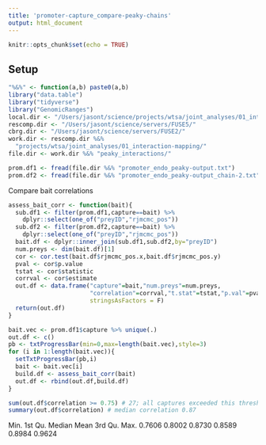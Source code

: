 ```yaml
---
title: 'promoter-capture_compare-peaky-chains'
output: html_document
---
```


```r
knitr::opts_chunk$set(echo = TRUE)
```

## Setup 

```r
"%&%" <- function(a,b) paste0(a,b)
library("data.table")
library("tidyverse")
library("GenomicRanges")
local.dir <- "/Users/jasont/science/projects/wtsa/joint_analyses/01_interaction-mapping/"
rescomp.dir <- "/Users/jasont/science/servers/FUSE5/"
cbrg.dir <- "/Users/jasont/science/servers/FUSE2/"
work.dir <- rescomp.dir %&% 
  "projects/wtsa/joint_analyses/01_interaction-mapping/"
file.dir <- work.dir %&% "peaky_interactions/"
```

```r
prom.df1 <- fread(file.dir %&% "promoter_endo_peaky-output.txt")
prom.df2 <- fread(file.dir %&% "promoter_endo_peaky-output_chain-2.txt")
```

Compare bait correlations 
```r
assess_bait_corr <- function(bait){
  sub.df1 <- filter(prom.df1,capture==bait) %>%
    dplyr::select(one_of("preyID","rjmcmc_pos"))
  sub.df2 <- filter(prom.df2,capture==bait) %>%
    dplyr::select(one_of("preyID","rjmcmc_pos"))
  bait.df <- dplyr::inner_join(sub.df1,sub.df2,by="preyID")
  num.preys <- dim(bait.df)[1]
  cor <- cor.test(bait.df$rjmcmc_pos.x,bait.df$rjmcmc_pos.y)
  pval <- cor$p.value
  tstat <- cor$statistic
  corrval <- cor$estimate
  out.df <- data.frame("capture"=bait,"num.preys"=num.preys,
                       "correlation"=corrval,"t.stat"=tstat,"p.val"=pval,
                       stringsAsFactors = F)
  return(out.df)
}
```

```r
bait.vec <- prom.df1$capture %>% unique(.)
out.df <- c()
pb <- txtProgressBar(min=0,max=length(bait.vec),style=3)
for (i in 1:length(bait.vec)){
  setTxtProgressBar(pb,i)
  bait <- bait.vec[i]
  build.df <- assess_bait_corr(bait)
  out.df <- rbind(out.df,build.df)
}
```

```r
sum(out.df$correlation >= 0.75) # 27; all captures exceeded this threshold
summary(out.df$correlation) # median correlation 0.87 
```

   Min. 1st Qu.  Median    Mean 3rd Qu.    Max. 
 0.7606  0.8002  0.8730  0.8589  0.8984  0.9624
 
```r

```
 
 